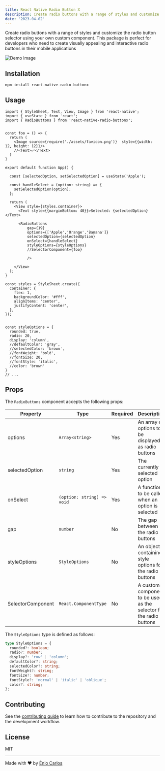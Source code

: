 ```yaml
---
title: React Native Radio Button X
description: Create radio buttons with a range of styles and customize the radio button selector using your own custom component.
date: '2023-04-02'
---
```


Create radio buttons with a range of styles and customize the radio button selector using your own custom component. This package is perfect for developers who need to create visually appealing and interactive radio buttons in their mobile applications

![Demo Image](/images/radio-buttonx.png)

## Installation

```sh
npm install react-native-radio-buttonx
```

## Usage

```tsx
import { StyleSheet, Text, View, Image } from 'react-native';
import { useState } from 'react';
import { RadioButtons } from 'react-native-radio-buttonx';


const foo = () => {
  return (
    <Image source={require('./assets/favicon.png')}  style={{width: 12, height: 12}}/>
    //<Text>✅</Text>
  )
}

export default function App() {

  const [selectedOption, setSelectedOption] = useState('Apple');
  
  const handleSelect = (option: string) => {
    setSelectedOption(option);
  };

  return (
    <View style={styles.container}>
      <Text style={{marginBottom: 40}}>Selected: {selectedOption}</Text>
      
      <RadioButtons
          gap={19}
          options={['Apple','Orange','Banana']}
          selectedOption={selectedOption}
          onSelect={handleSelect}
          styleOptions={styleOptions}
          //SelectorComponent={foo}

          />

    </View>
  );
}

const styles = StyleSheet.create({
  container: {
    flex: 1,
    backgroundColor: '#fff',
    alignItems: 'center',
    justifyContent: 'center',
  },
});


const styleOptions = {
  rounded: true,
  radio: 20,
  display: 'column',
  //defaultColor: 'gray',
  //selectedColor: 'brown',
  //fontWeight: 'bold',
  //fontSize: 20,
  //fontStyle: 'italic',
  //color: 'brown'
}
// ...
```
## Props

The `RadioButtons` component accepts the following props:

| Property | Type | Required | Description |
| --- | --- | --- | --- |
| options | `Array<string>` | Yes | An array of options to be displayed as radio buttons |
| selectedOption | `string` | Yes | The currently selected option |
| onSelect | `(option: string) => void` | Yes | A function to be called when an option is selected |
| gap | `number` | No | The gap between the radio buttons |
| styleOptions | `StyleOptions` | No | An object containing style options for the radio buttons |
| SelectorComponent | `React.ComponentType` | No | A custom component to be used as the selector for the radio buttons |

The `StyleOptions` type is defined as follows:

```typescript
type StyleOptions = {
  rounded?: boolean;
  radio?: number;
  display?: 'row' | 'column';
  defaultColor?: string;
  selectedColor?: string;
  fontWeight?: string;
  fontSize?: number;
  fontStyle?: 'normal' | 'italic' | 'oblique';
  color?: string;
};
```

## Contributing

See the [contributing guide](CONTRIBUTING.md) to learn how to contribute to the repository and the development workflow.

## License

MIT

---

Made with :heart: by [Énio Carlos](https://twitter.com/eniocarlosao)